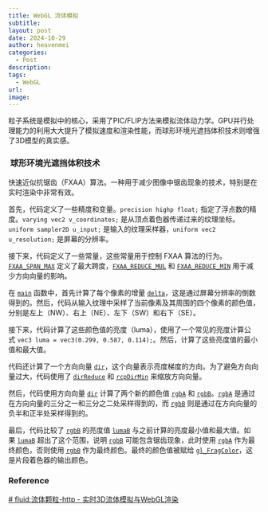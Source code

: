 ```yaml
---
title: WebGL 流体模拟
subtitle: 
layout: post
date: 2024-10-29
author: heavenmei
categories:
  - Post
description: 
tags:
  - WebGL
url: 
image:
---
```

粒子系统是模拟中的核心，采用了PIC/FLIP方法来模拟流体动力学。GPU并行处理能力的利用大大提升了模拟速度和渲染性能，而球形环境光遮挡体积技术则增强了3D模型的真实感。



###  球形环境光遮挡体积技术



快速近似抗锯齿（FXAA）算法。一种用于减少图像中锯齿现象的技术，特别是在实时渲染中非常有效。

首先，代码定义了一些精度和变量。`precision highp float;` 指定了浮点数的精度。`varying vec2 v_coordinates;` 是从顶点着色器传递过来的纹理坐标。`uniform sampler2D u_input;` 是输入的纹理采样器，`uniform vec2 u_resolution;` 是屏幕的分辨率。

接下来，代码定义了一些常量，这些常量用于控制 FXAA 算法的行为。[`FXAA_SPAN_MAX`](vscode-file://vscode-app/Applications/Visual%20Studio%20Code.app/Contents/Resources/app/out/vs/code/electron-sandbox/workbench/workbench.esm.html) 定义了最大跨度，[`FXAA_REDUCE_MUL`](vscode-file://vscode-app/Applications/Visual%20Studio%20Code.app/Contents/Resources/app/out/vs/code/electron-sandbox/workbench/workbench.esm.html) 和 [`FXAA_REDUCE_MIN`](vscode-file://vscode-app/Applications/Visual%20Studio%20Code.app/Contents/Resources/app/out/vs/code/electron-sandbox/workbench/workbench.esm.html) 用于减少方向向量的影响。

在 [`main`](vscode-file://vscode-app/Applications/Visual%20Studio%20Code.app/Contents/Resources/app/out/vs/code/electron-sandbox/workbench/workbench.esm.html) 函数中，首先计算了每个像素的增量 [`delta`](vscode-file://vscode-app/Applications/Visual%20Studio%20Code.app/Contents/Resources/app/out/vs/code/electron-sandbox/workbench/workbench.esm.html)，这是通过屏幕分辨率的倒数得到的。然后，代码从输入纹理中采样了当前像素及其周围的四个像素的颜色值，分别是左上（NW）、右上（NE）、左下（SW）和右下（SE）。

接下来，代码计算了这些颜色值的亮度（luma），使用了一个常见的亮度计算公式 `vec3 luma = vec3(0.299, 0.587, 0.114);`。然后，计算了这些亮度值的最小值和最大值。

代码还计算了一个方向向量 [`dir`](vscode-file://vscode-app/Applications/Visual%20Studio%20Code.app/Contents/Resources/app/out/vs/code/electron-sandbox/workbench/workbench.esm.html)，这个向量表示亮度梯度的方向。为了避免方向向量过大，代码使用了 [`dirReduce`](vscode-file://vscode-app/Applications/Visual%20Studio%20Code.app/Contents/Resources/app/out/vs/code/electron-sandbox/workbench/workbench.esm.html) 和 [`rcpDirMin`](vscode-file://vscode-app/Applications/Visual%20Studio%20Code.app/Contents/Resources/app/out/vs/code/electron-sandbox/workbench/workbench.esm.html) 来缩放方向向量。

然后，代码使用方向向量 [`dir`](vscode-file://vscode-app/Applications/Visual%20Studio%20Code.app/Contents/Resources/app/out/vs/code/electron-sandbox/workbench/workbench.esm.html) 计算了两个新的颜色值 [`rgbA`](vscode-file://vscode-app/Applications/Visual%20Studio%20Code.app/Contents/Resources/app/out/vs/code/electron-sandbox/workbench/workbench.esm.html) 和 [`rgbB`](vscode-file://vscode-app/Applications/Visual%20Studio%20Code.app/Contents/Resources/app/out/vs/code/electron-sandbox/workbench/workbench.esm.html)。[`rgbA`](vscode-file://vscode-app/Applications/Visual%20Studio%20Code.app/Contents/Resources/app/out/vs/code/electron-sandbox/workbench/workbench.esm.html) 是通过在方向向量的三分之一和三分之二处采样得到的，而 [`rgbB`](vscode-file://vscode-app/Applications/Visual%20Studio%20Code.app/Contents/Resources/app/out/vs/code/electron-sandbox/workbench/workbench.esm.html) 则是通过在方向向量的负半和正半处采样得到的。

最后，代码比较了 [`rgbB`](vscode-file://vscode-app/Applications/Visual%20Studio%20Code.app/Contents/Resources/app/out/vs/code/electron-sandbox/workbench/workbench.esm.html) 的亮度值 [`lumaB`](vscode-file://vscode-app/Applications/Visual%20Studio%20Code.app/Contents/Resources/app/out/vs/code/electron-sandbox/workbench/workbench.esm.html) 与之前计算的亮度最小值和最大值。如果 [`lumaB`](vscode-file://vscode-app/Applications/Visual%20Studio%20Code.app/Contents/Resources/app/out/vs/code/electron-sandbox/workbench/workbench.esm.html) 超出了这个范围，说明 [`rgbB`](vscode-file://vscode-app/Applications/Visual%20Studio%20Code.app/Contents/Resources/app/out/vs/code/electron-sandbox/workbench/workbench.esm.html) 可能包含锯齿现象，此时使用 [`rgbA`](vscode-file://vscode-app/Applications/Visual%20Studio%20Code.app/Contents/Resources/app/out/vs/code/electron-sandbox/workbench/workbench.esm.html) 作为最终颜色，否则使用 [`rgbB`](vscode-file://vscode-app/Applications/Visual%20Studio%20Code.app/Contents/Resources/app/out/vs/code/electron-sandbox/workbench/workbench.esm.html) 作为最终颜色。最终的颜色值被赋给 [`gl_FragColor`](vscode-file://vscode-app/Applications/Visual%20Studio%20Code.app/Contents/Resources/app/out/vs/code/electron-sandbox/workbench/workbench.esm.html)，这是片段着色器的输出颜色。



###  Reference
[# fluid:流体颗粒-http - 实时3D流体模拟与WebGL渲染](https://blog.csdn.net/weixin_42594427/article/details/142328230)